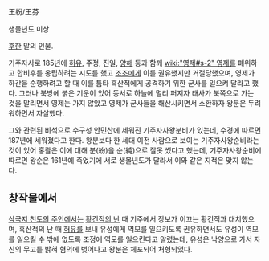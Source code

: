 王紛/王芬

생몰년도 미상

[[후한]] 말의 인물.

기주자사로 185년에 [[허유]], 주정, 진일, [[양해]] 등과 함께 [[wiki:"영제#s-2" 영제]]를 폐위하고 합비후를 옹립하려는 시도를 했고 [[조조]]에게 이를 권유했지만 거절당했으며, 영제가 하간을 순행하려고 할 때 이를 틈타 흑산적에게 공격하기 위한 군사를 일으켜 달라고 했다. 그러나 북방에 붉은 기운이 있어 동서로 하늘에 멀리 퍼지자 태사가 북쪽으로 가는 것을 말리면서 영제는 가지 않았고 영제가 군사들을 해산시키면서 소환하자 왕분은 두려워하면서 자살했다.

그와 관련된 비석으로 수구성 안민산에 세워진 기주자사왕분비가 있는데, 수경에 따르면 187년에 세워졌다고 한다. 왕분보다 한 세대 이전 사람으로 보이는 기주자사왕순비라는 것이 있어 홍괄은 이에 대해 분(紛)을 순(純)으로 잘못 썼다고 했는데, 기주자사왕순비에 따르면 왕순은 161년에 죽었기에 서로 생몰년도가 달라서 이와 같은 지적은 맞지 않는다.

== 창작물에서 ==
[[삼국지 천도의 주인]]에서는 [[황건적의 난]] 때 기주에서 장보가 이끄는 황건적과 대치했으며, 흑산적의 난 때 [[허유]]를 보내 유성에게 역모를 일으키도록 권유하면서도 유성이 역모를 일으킬 수 밖에 없도록 조정에 역모를 일으킨다고 알렸는데, 유성은 낙양으로 가서 자신의 무고를 밝혀 혐의에 벗어나고 왕분은 체포되어 처형되었다.
